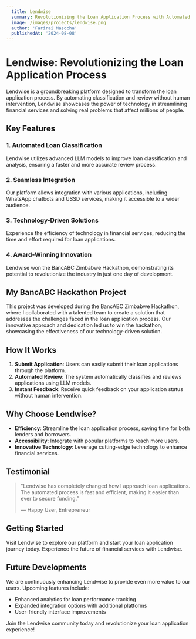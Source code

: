 ```yaml
---
  title: Lendwise
  summary: Revolutionizing the Loan Application Process with Automated Classification and Review
  image: /images/projects/lendwise.png
  author: 'Farirai Masocha'
  publishedAt: '2024-08-08'
---
```


# Lendwise: Revolutionizing the Loan Application Process

Lendwise is a groundbreaking platform designed to transform the loan application
process. By automating classification and review without human intervention,
Lendwise showcases the power of technology in streamlining financial services
and solving real problems that affect millions of people.

## Key Features

### 1. Automated Loan Classification

Lendwise utilizes advanced LLM models to improve loan classification and
analysis, ensuring a faster and more accurate review process.

### 2. Seamless Integration

Our platform allows integration with various applications, including WhatsApp
chatbots and USSD services, making it accessible to a wider audience.

### 3. Technology-Driven Solutions

Experience the efficiency of technology in financial services, reducing the time
and effort required for loan applications.

### 4. Award-Winning Innovation

Lendwise won the BancABC Zimbabwe Hackathon, demonstrating its potential to
revolutionize the industry in just one day of development.

## My BancABC Hackathon Project

This project was developed during the BancABC Zimbabwe Hackathon, where I
collaborated with a talented team to create a solution that addresses the
challenges faced in the loan application process. Our innovative approach and
dedication led us to win the hackathon, showcasing the effectiveness of our
technology-driven solution.

## How It Works

1. **Submit Application**: Users can easily submit their loan applications
   through the platform.
2. **Automated Review**: The system automatically classifies and reviews
   applications using LLM models.
3. **Instant Feedback**: Receive quick feedback on your application status
   without human intervention.

## Why Choose Lendwise?

- **Efficiency**: Streamline the loan application process, saving time for both
  lenders and borrowers.
- **Accessibility**: Integrate with popular platforms to reach more users.
- **Innovative Technology**: Leverage cutting-edge technology to enhance
  financial services.

## Testimonial

> "Lendwise has completely changed how I approach loan applications. The
> automated process is fast and efficient, making it easier than ever to secure
> funding."
>
> — Happy User, Entrepreneur

## Getting Started

Visit Lendwise to explore our platform and start your loan application journey
today. Experience the future of financial services with Lendwise.

## Future Developments

We are continuously enhancing Lendwise to provide even more value to our users.
Upcoming features include:

- Enhanced analytics for loan performance tracking
- Expanded integration options with additional platforms
- User-friendly interface improvements

Join the Lendwise community today and revolutionize your loan application
experience!
